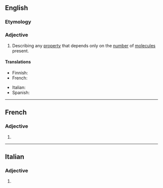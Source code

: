 ==English==

===Etymology===
{{suffix|en|colligate|ive}}

===Adjective===
{{en-adj|-}}

# {{lb|en|chemistry|physics}} Describing any [[property]] that depends only on the [[number]] of [[molecule]]s present.

====Translations====
{{trans-top|property}}
* Finnish: {{t|fi|kolligatiivinen}}
* French: {{t+|fr|colligatif}}
{{trans-mid}}
* Italian: {{t+|it|colligativo}}
* Spanish: {{t|es|coligativo}}
{{trans-bottom}}

----

==French==

===Adjective===
{{head|fr|adjective form}}

# {{feminine of|fr|colligatif}}

----

==Italian==

===Adjective===
{{head|it|adjective form}}

# {{feminine plural of|it|colligativo}}